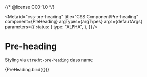 {/* @license CC0-1.0 */}


<Meta
  id="css-pre-heading"
  title="CSS Component/Pre-heading"
  component={PreHeading}
  argTypes={argTypes}
  args={defaultArgs}
  parameters={{
    status: {
      type: "ALPHA",
    },
  }}
/>

# Pre-heading

Styling via `utrecht-pre-heading` class name:

<Canvas>
  <Story name="Default" args={exampleArgs}>
    {PreHeading.bind({})}
  </Story>
</Canvas>

<ArgsTable story="Default" />
